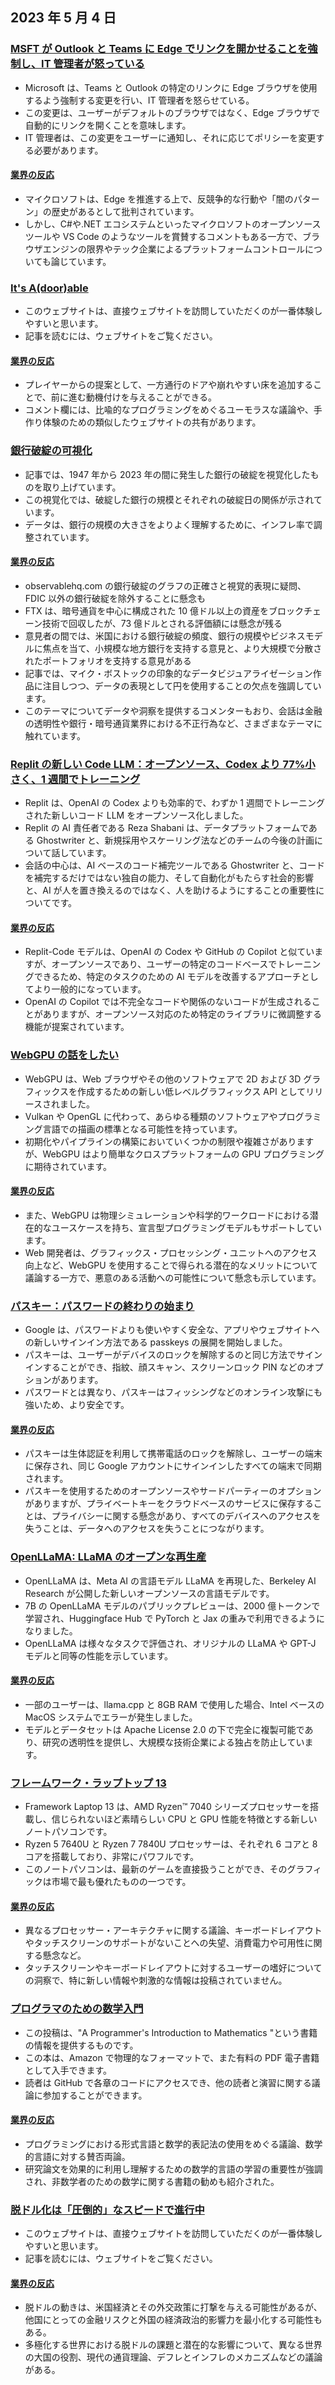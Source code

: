 

<CallToAction />

<Steps>

## 2023 年 5 月 4 日

### [MSFT が Outlook と Teams に Edge でリンクを開かせることを強制し、IT 管理者が怒っている](https://www.theverge.com/2023/5/3/23709297/microsoft-edge-force-outlook-teams-web-links-open)

- Microsoft は、Teams と Outlook の特定のリンクに Edge ブラウザを使用するよう強制する変更を行い、IT 管理者を怒らせている。
- この変更は、ユーザーがデフォルトのブラウザではなく、Edge ブラウザで自動的にリンクを開くことを意味します。
- IT 管理者は、この変更をユーザーに通知し、それに応じてポリシーを変更する必要があります。

#### [業界の反応](http://news.ycombinator.com/item?id=35800158)

- マイクロソフトは、Edge を推進する上で、反競争的な行動や「闇のパターン」の歴史があるとして批判されています。
- しかし、C#や.NET エコシステムといったマイクロソフトのオープンソースツールや VS Code のようなツールを賞賛するコメントもある一方で、ブラウザエンジンの限界やテック企業によるプラットフォームコントロールについても論じています。

### [It's A(door)able](https://ncase.me/door/)

- このウェブサイトは、直接ウェブサイトを訪問していただくのが一番体験しやすいと思います。
- 記事を読むには、ウェブサイトをご覧ください。

#### [業界の反応](http://news.ycombinator.com/item?id=35800492)

- プレイヤーからの提案として、一方通行のドアや崩れやすい床を追加することで、前に進む動機付けを与えることができる。
- コメント欄には、比喩的なプログラミングをめぐるユーモラスな議論や、手作り体験のための類似したウェブサイトの共有があります。

### [銀行破綻の可視化](https://observablehq.com/@mbostock/bank-failures)

- 記事では、1947 年から 2023 年の間に発生した銀行の破綻を視覚化したものを取り上げています。
- この視覚化では、破綻した銀行の規模とそれぞれの破綻日の関係が示されています。
- データは、銀行の規模の大きさをよりよく理解するために、インフレ率で調整されています。

#### [業界の反応](http://news.ycombinator.com/item?id=35795975)

- observablehq.com の銀行破綻のグラフの正確さと視覚的表現に疑問、FDIC 以外の銀行破綻を除外することに懸念も
- FTX は、暗号通貨を中心に構成された 10 億ドル以上の資産をブロックチェーン技術で回収したが、73 億ドルとされる評価額には懸念が残る
- 意見者の間では、米国における銀行破綻の頻度、銀行の規模やビジネスモデルに焦点を当て、小規模な地方銀行を支持する意見と、より大規模で分散されたポートフォリオを支持する意見がある
- 記事では、マイク・ボストックの印象的なデータビジュアライゼーション作品に注目しつつ、データの表現として円を使用することの欠点を強調しています。
- このテーマについてデータや洞察を提供するコメンターもおり、会話は金融の透明性や銀行・暗号通貨業界における不正行為など、さまざまなテーマに触れています。

### [Replit の新しい Code LLM：オープンソース、Codex より 77%小さく、1 週間でトレーニング](https://www.latent.space/p/reza-shabani#details)

- Replit は、OpenAI の Codex よりも効率的で、わずか 1 週間でトレーニングされた新しいコード LLM をオープンソース化しました。
- Replit の AI 責任者である Reza Shabani は、データプラットフォームである Ghostwriter と、新規採用やスケーリング法などのチームの今後の計画について話しています。
- 会話の中心は、AI ベースのコード補完ツールである Ghostwriter と、コードを補完するだけではない独自の能力、そして自動化がもたらす社会的影響と、AI が人を置き換えるのではなく、人を助けるようにすることの重要性についてです。

#### [業界の反応](http://news.ycombinator.com/item?id=35803435)

- Replit-Code モデルは、OpenAI の Codex や GitHub の Copilot と似ていますが、オープンソースであり、ユーザーの特定のコードベースでトレーニングできるため、特定のタスクのための AI モデルを改善するアプローチとしてより一般的になっています。
- OpenAI の Copilot では不完全なコードや関係のないコードが生成されることがありますが、オープンソース対応のため特定のライブラリに微調整する機能が提案されています。

### [WebGPU の話をしたい](https://cohost.org/mcc/post/1406157-i-want-to-talk-about-webgpu)

- WebGPU は、Web ブラウザやその他のソフトウェアで 2D および 3D グラフィックスを作成するための新しい低レベルグラフィックス API としてリリースされました。
- Vulkan や OpenGL に代わって、あらゆる種類のソフトウェアやプログラミング言語での描画の標準となる可能性を持っています。
- 初期化やパイプラインの構築においていくつかの制限や複雑さがありますが、WebGPU はより簡単なクロスプラットフォームの GPU プログラミングに期待されています。

#### [業界の反応](http://news.ycombinator.com/item?id=35800988)

- また、WebGPU は物理シミュレーションや科学的ワークロードにおける潜在的なユースケースを持ち、宣言型プログラミングモデルもサポートしています。
- Web 開発者は、グラフィックス・プロセッシング・ユニットへのアクセス向上など、WebGPU を使用することで得られる潜在的なメリットについて議論する一方で、悪意のある活動への可能性について懸念も示しています。

### [パスキー：パスワードの終わりの始まり](https://blog.google/technology/safety-security/the-beginning-of-the-end-of-the-password/)

- Google は、パスワードよりも使いやすく安全な、アプリやウェブサイトへの新しいサインイン方法である passkeys の展開を開始しました。
- パスキーは、ユーザーがデバイスのロックを解除するのと同じ方法でサインインすることができ、指紋、顔スキャン、スクリーンロック PIN などのオプションがあります。
- パスワードとは異なり、パスキーはフィッシングなどのオンライン攻撃にも強いため、より安全です。

#### [業界の反応](http://news.ycombinator.com/item?id=35801392)

- パスキーは生体認証を利用して携帯電話のロックを解除し、ユーザーの端末に保存され、同じ Google アカウントにサインインしたすべての端末で同期されます。
- パスキーを使用するためのオープンソースやサードパーティーのオプションがありますが、プライベートキーをクラウドベースのサービスに保存することは、プライバシーに関する懸念があり、すべてのデバイスへのアクセスを失うことは、データへのアクセスを失うことにつながります。

### [OpenLLaMA: LLaMA のオープンな再生産](https://github.com/openlm-research/open_llama)

- OpenLLaMA は、Meta AI の言語モデル LLaMA を再現した、Berkeley AI Research が公開した新しいオープンソースの言語モデルです。
- 7B の OpenLLaMA モデルのパブリックプレビューは、2000 億トークンで学習され、Huggingface Hub で PyTorch と Jax の重みで利用できるようになりました。
- OpenLLaMA は様々なタスクで評価され、オリジナルの LLaMA や GPT-J モデルと同等の性能を示しています。

#### [業界の反応](http://news.ycombinator.com/item?id=35798888)

- 一部のユーザーは、llama.cpp と 8GB RAM で使用した場合、Intel ベースの MacOS システムでエラーが発生しました。
- モデルとデータセットは Apache License 2.0 の下で完全に複製可能であり、研究の透明性を提供し、大規模な技術企業による独占を防止しています。

### [フレームワーク・ラップトップ 13](https://frame.work/blog/announcing-the-framework-laptop-13-powered-by-amd-ryzen)

- Framework Laptop 13 は、AMD Ryzen™ 7040 シリーズプロセッサーを搭載し、信じられないほど素晴らしい CPU と GPU 性能を特徴とする新しいノートパソコンです。
- Ryzen 5 7640U と Ryzen 7 7840U プロセッサーは、それぞれ 6 コアと 8 コアを搭載しており、非常にパワフルです。
- このノートパソコンは、最新のゲームを直接扱うことができ、そのグラフィックは市場で最も優れたものの一つです。

#### [業界の反応](http://news.ycombinator.com/item?id=35802210)

- 異なるプロセッサー・アーキテクチャに関する議論、キーボードレイアウトやタッチスクリーンのサポートがないことへの失望、消費電力や可用性に関する懸念など。
- タッチスクリーンやキーボードレイアウトに対するユーザーの嗜好についての洞察で、特に新しい情報や刺激的な情報は投稿されていません。

### [プログラマのための数学入門](https://pimbook.org)

- この投稿は、"A Programmer's Introduction to Mathematics "という書籍の情報を提供するものです。
- この本は、Amazon で物理的なフォーマットで、また有料の PDF 電子書籍として入手できます。
- 読者は GitHub で各章のコードにアクセスでき、他の読者と演習に関する議論に参加することができます。

#### [業界の反応](http://news.ycombinator.com/item?id=35800136)

- プログラミングにおける形式言語と数学的表記法の使用をめぐる議論、数学的言語に対する賛否両論。
- 研究論文を効果的に利用し理解するための数学的言語の学習の重要性が強調され、非数学者のための数学に関する書籍の勧めも紹介された。

### [脱ドル化は「圧倒的」なスピードで進行中](https://www.bloomberg.com/news/articles/2023-04-18/de-dollarization-is-happening-at-a-stunning-pace-jen-says)

- このウェブサイトは、直接ウェブサイトを訪問していただくのが一番体験しやすいと思います。
- 記事を読むには、ウェブサイトをご覧ください。

#### [業界の反応](http://news.ycombinator.com/item?id=35796915)

- 脱ドルの動きは、米国経済とその外交政策に打撃を与える可能性があるが、他国にとっての金融リスクと外国の経済政治的影響力を最小化する可能性もある。
- 多極化する世界における脱ドルの課題と潜在的な影響について、異なる世界の大国の役割、現代の通貨理論、デフレとインフレのメカニズムなどの議論がある。

</Steps>
